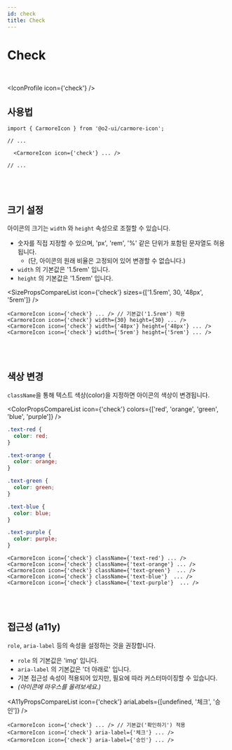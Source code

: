 ```yaml
---
id: check
title: Check
---
```




# Check

<br />

<IconProfile icon={'check'} />

## 사용법

```tsx
import { CarmoreIcon } from '@o2-ui/carmore-icon';

// ...

  <CarmoreIcon icon={'check'} ... />

// ...
```

<br />
<br />

## 크기 설정

아이콘의 크기는 `width` 와 `height` 속성으로 조절할 수 있습니다.

- 숫자를 직접 지정할 수 있으며, 'px', 'rem', '%' 같은 단위가 포함된 문자열도 허용됩니다.
  - (단, 아이콘의 원래 비율은 고정되어 있어 변경할 수 없습니다.)
- `width` 의 기본값은 '1.5rem' 입니다.
- `height` 의 기본값은 '1.5rem' 입니다.

<SizePropsCompareList icon={'check'} sizes={['1.5rem', 30, '48px', '5rem']} />

```tsx
<CarmoreIcon icon={'check'} ... /> // 기본값('1.5rem') 적용
<CarmoreIcon icon={'check'} width={30} height={30} ... />
<CarmoreIcon icon={'check'} width={'48px'} height={'48px'} ... />
<CarmoreIcon icon={'check'} width={'5rem'} height={'5rem'} ... />
```

<br />
<br />

## 색상 변경

`className`을 통해 텍스트 색상(color)을 지정하면 아이콘의 색상이 변경됩니다.

<ColorPropsCompareList icon={'check'} colors={['red', 'orange', 'green', 'blue', 'purple']} />

```css
.text-red {
  color: red;
}

.text-orange {
  color: orange;
}

.text-green {
  color: green;
}

.text-blue {
  color: blue;
}

.text-purple {
  color: purple;
}
```

```tsx
<CarmoreIcon icon={'check'} className={'text-red'} ... />
<CarmoreIcon icon={'check'} className={'text-orange'} ... />
<CarmoreIcon icon={'check'} className={'text-green'}  ... />
<CarmoreIcon icon={'check'} className={'text-blue'}  ... />
<CarmoreIcon icon={'check'} className={'text-purple'}  ... />
```

<br />
<br />

## 접근성 (a11y)

`role`, `aria-label` 등의 속성을 설정하는 것을 권장합니다.

- `role` 의 기본값은 'img' 입니다.
- `aria-label` 의 기본값은 '더 아래로' 입니다.
- 기본 접근성 속성이 적용되어 있지만, 필요에 따라 커스터마이징할 수 있습니다.
- _(아이콘에 마우스를 올려보세요.)_

<A11yPropsCompareList icon={'check'} ariaLabels={[undefined, '체크', '승인']} />

```tsx
<CarmoreIcon icon={'check'} ... /> // 기본값('확인하기') 적용
<CarmoreIcon icon={'check'} aria-label={'체크'} ... />
<CarmoreIcon icon={'check'} aria-label={'승인'} ... />
```

